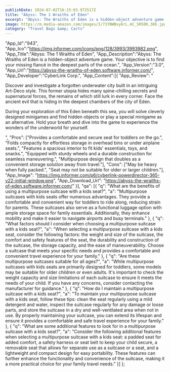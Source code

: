 ```yaml
---
publishDate: 2024-07-02T16:15:03.972517Z
title: "Abyss: The 1 Wraiths of Eden"
excerpt: "Abyss: The Wraiths of Eden is a hidden-object adventure game. Your objective is to find your missing fiancé in the deepest parts of the ocean."
image: https://m.media-amazon.com/images/I/71YNWBxy6rL.AC_SR500,386.jpg
category: "Travel Bags &amp; Carts"
---
```

  "App_Id":"943",
  "App_Ico":"https://img.informer.com/icons/png/128/3993/3993982.png",
  "App_Title":"Abyss: The 1 Wraiths of Eden",
  "App_Description":"Abyss: The Wraiths of Eden is a hidden-object adventure game. Your objective is to find your missing fiancé in the deepest parts of the ocean.",
  "App_Version":"3.0",
  "App_Url":"https://abyss-the-wraiths-of-eden.software.informer.com/",
  "App_Developer":"CyberLink Corp.",
  "App_Content":[{
		"App_Review": "<p>Discover and investigate a forgotten underwater city built in an intriguing Art-Deco style. This former utopia hides many spine-chilling secrets and supernatural forces, the remains of which still lurk in every corner. Face the ancient evil that is hiding in the deepest chambers of the city of Eden.</p><p>During your exploration of this Eden beneath this sea, you will solve cleverly designed minigames and find hidden objects or play a special minigame as an alternative. Hold your breath and dive into the game to experience the wonders of the underworld for yourself.</p>",
		"Pros": ["Provides a comfortable and secure seat for toddlers on the go.", "Folds compactly for effortless storage in overhead bins or under airplane seats.", "Features a spacious interior to fit kids' essentials, toys, and snacks.", "Equipped with sturdy wheels and a durable construction for seamless maneuvering.", "Multipurpose design that doubles as a convenient storage solution away from travel."],
		"Cons": ["May be heavy when fully packed.", "Seat may not be suitable for older or larger children."],
		"App_Image": "https://img.informer.com/p6/cyberlink-powerdirector-365-v22-initial-window.png",
    "App_Download_Url": "https://abyss-the-wraiths-of-eden.software.informer.com/"
	}],
  "qa": [{
		"q": "What are the benefits of using a multipurpose suitcase with a kids seat?",
		"a": "Multipurpose suitcases with kids seats offer numerous advantages. They provide a comfortable and convenient way for toddlers to ride along, reducing strain for parents. These suitcases also serve as a functional luggage option with ample storage space for family essentials. Additionally, they enhance mobility and make it easier to navigate airports and busy terminals."
	}, {
		"q": "What factors should I consider when choosing a multipurpose suitcase with a kids seat?",
		"a": "When selecting a multipurpose suitcase with a kids seat, consider the following factors: the weight and size of the suitcase, the comfort and safety features of the seat, the durability and construction of the suitcase, the storage capacity, and the ease of maneuverability. Choose a suitcase that meets your specific needs and provides a comfortable and convenient travel experience for your family."
	}, {
		"q": "Are these multipurpose suitcases suitable for all ages?",
		"a": "While multipurpose suitcases with kids seats are primarily designed for toddlers, some models may be suitable for older children or even adults. It's important to check the weight capacity and size limitations of each suitcase to ensure it meets the needs of your child. If you have any concerns, consider contacting the manufacturer for guidance."
	}, {
		"q": "How do I maintain a multipurpose suitcase with a kids seat?",
		"a": "To maintain your multipurpose suitcase with a kids seat, follow these tips: clean the seat regularly using a mild detergent and water, inspect the suitcase regularly for any damage or loose parts, and store the suitcase in a dry and well-ventilated area when not in use. By properly maintaining your suitcase, you can extend its lifespan and ensure it provides a comfortable and safe travel experience for your family."
	}, {
		"q": "What are some additional features to look for in a multipurpose suitcase with a kids seat?",
		"a": "Consider the following additional features when selecting a multipurpose suitcase with a kids seat: a padded seat for added comfort, a safety harness or seat belt to keep your child secure, a removable seat that allows for separate use as a suitcase or a seat, and a lightweight and compact design for easy portability. These features can further enhance the functionality and convenience of the suitcase, making it a more practical choice for your family travel needs."
	}]
};



<AmzProductTable products={data} />
